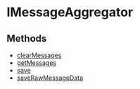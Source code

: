 
# IMessageAggregator

## Methods

- [clearMessages](../../IMessageAggregator/methods/workflows.IMessageAggregator.clearMessages/page.mdx)
- [getMessages](../../IMessageAggregator/methods/workflows.IMessageAggregator.getMessages/page.mdx)
- [save](../../IMessageAggregator/methods/workflows.IMessageAggregator.save/page.mdx)
- [saveRawMessageData](../../IMessageAggregator/methods/workflows.IMessageAggregator.saveRawMessageData/page.mdx)
